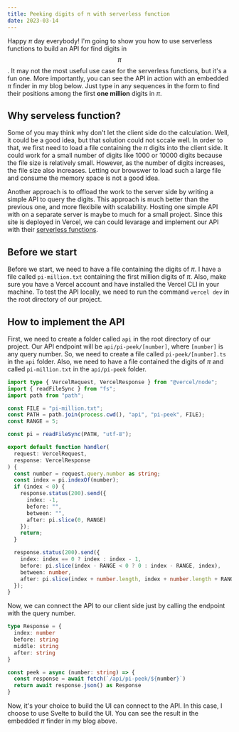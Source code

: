 ```yaml
---
title: Peeking digits of π with serverless function
date: 2023-03-14
---
```


Happy $\pi$ day everybody! I'm going to show you how to use serverless functions to build an API for find digits in $$\pi$$.
It may not the most useful use case for the serverless functions, but it's a fun one.
More importantly, you can see the API in action with an embedded $\pi$ finder in my blog below.
Just type in any sequences in the form to find their positions among the first **one million** digits in $\pi$.


<PiPeek client:only="svelte" />

## Why serveless function?

Some of you may think why don't let the client side do the calculation.
Well, it could be a good idea, but that solution could not sccale well.
In order to that, we first need to load a file containing the $\pi$ digits into the client side.
It could work for a small number of digits like 1000 or 10000 digits because the file size is relatively small.
However, as the number of digits increases, the file size also increases.
Letting our browswer to load such a large file and consume the memory space is not a good idea.

Another approach is to offload the work to the server side by writing a simple API to query the digits.
This approach is much better than the previous one, and more flexibile with scalability.
Hosting one simple API with on a separate server is maybe to much for a small project.
Since this site is deployed in Vercel, we can could levarage and implement our API with their [serverless functions](https://vercel.com/docs/concepts/functions/serverless-functions).

## Before we start

Before we start, we need to have a file containing the digits of $\pi$. I have a file called `pi-million.txt` containing the first million digits of $\pi$.
Also, make sure you have a Vercel account and have installed the Vercel CLI in your machine.
To test the API locally, we need to run the command `vercel dev` in the root directory of our project.

## How to implement the API

First, we need to create a folder called `api` in the root directory of our project.
Our API endpoint will be `api/pi-peek/[number]`, where `[number]` is any query number.
So, we need to create a file called `pi-peek/[number].ts` in the `api` folder.
Also, we need to have a file contained the digits of $\pi$ and called `pi-million.txt` in the `api/pi-peek` folder.

```ts title="[number].ts"
import type { VercelRequest, VercelResponse } from "@vercel/node";
import { readFileSync } from "fs";
import path from "path";

const FILE = "pi-million.txt";
const PATH = path.join(process.cwd(), "api", "pi-peek", FILE);
const RANGE = 5;

const pi = readFileSync(PATH, "utf-8");

export default function handler(
  request: VercelRequest,
  response: VercelResponse
) {
  const number = request.query.number as string;
  const index = pi.indexOf(number);
  if (index < 0) {
    response.status(200).send({
      index: -1,
      before: "",
      between: "",
      after: pi.slice(0, RANGE)
    });
    return;
  }

  response.status(200).send({
    index: index == 0 ? index : index - 1,
    before: pi.slice(index - RANGE < 0 ? 0 : index - RANGE, index),
    between: number,
    after: pi.slice(index + number.length, index + number.length + RANGE)
  });
}
```

Now, we can connect the API to our client side just by calling the endpoint with the query number.

```ts
type Response = {
  index: number
  before: string
  middle: string
  after: string
}

const peek = async (number: string) => {
  const response = await fetch(`/api/pi-peek/${number}`)
  return await response.json() as Response
}
```

Now, it's your choice to build the UI can connect to the API. 
In this case, I choose to use Svelte to build the UI.
You can see the result in the embedded $\pi$ finder in my blog above.
